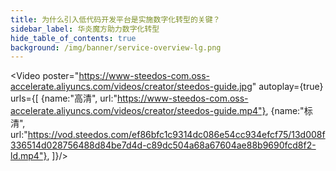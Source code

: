 ```yaml
---
title: 为什么引入低代码开发平台是实施数字化转型的关键？
sidebar_label: 华炎魔方助力数字化转型
hide_table_of_contents: true
background: /img/banner/service-overview-lg.png
---
```




<Video 
    poster="https://www-steedos-com.oss-accelerate.aliyuncs.com/videos/creator/steedos-guide.jpg"
    autoplay={true}
    urls={[
        {name:"高清", url:"https://www-steedos-com.oss-accelerate.aliyuncs.com/videos/creator/steedos-guide.mp4"},
        {name:"标清", url:"https://vod.steedos.com/ef86bfc1c9314dc086e54cc934efcf75/13d008f336514d028756488d84be7d4d-c89dc504a68a67604ae88b9690fcd8f2-ld.mp4"},
    ]}/>
